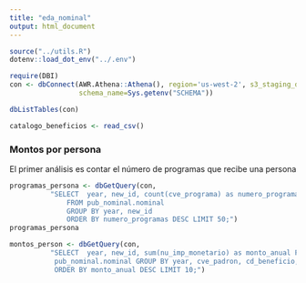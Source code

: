 ```yaml
---
title: "eda_nominal"
output: html_document
---
```


```r
source("../utils.R")
dotenv::load_dot_env("../.env")
```


```r
require(DBI)
con <- dbConnect(AWR.Athena::Athena(), region='us-west-2', s3_staging_dir=Sys.getenv("S3_DIR"),
                 schema_name=Sys.getenv("SCHEMA"))

dbListTables(con)

catalogo_beneficios <- read_csv()
```

###  Montos por persona
El primer análisis es contar el número de programas que recibe una persona

```r

programas_persona <- dbGetQuery(con, 
          "SELECT  year, new_id, count(cve_programa) as numero_programas 
              FROM pub_nominal.nominal 
              GROUP BY year, new_id 
              ORDER BY numero_programas DESC LIMIT 50;")
programas_persona
```


```r
montos_person <- dbGetQuery(con, 
          "SELECT  year, new_id, sum(nu_imp_monetario) as monto_anual FROM 
           pub_nominal.nominal GROUP BY year, cve_padron, cd_beneficio, new_id 
           ORDER BY monto_anual DESC LIMIT 10;")

```

